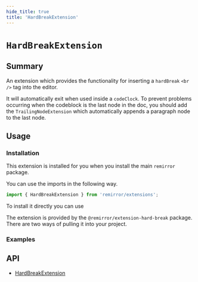 ```yaml
---
hide_title: true
title: 'HardBreakExtension'
---
```



# `HardBreakExtension`

## Summary

An extension which provides the functionality for inserting a `hardBreak` `<br />` tag into the editor.

It will automatically exit when used inside a `codeClock`. To prevent problems occurring when the codeblock is the last node in the doc, you should add the `TrailingNodeExtension` which automatically appends a paragraph node to the last node.

## Usage

### Installation

This extension is installed for you when you install the main `remirror` package.

You can use the imports in the following way.

```ts
import { HardBreakExtension } from 'remirror/extensions';
```

To install it directly you can use

The extension is provided by the `@remirror/extension-hard-break` package. There are two ways of pulling it into your project.

### Examples

<Basic />

## API

- [HardBreakExtension](../api/extension-hard-break)
